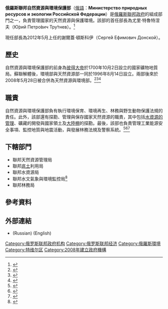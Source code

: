 {{Infobox Government agency
| name            = 俄羅斯聯邦自然資源與環境保護部
| nativename_a    = {{lang|ru|Министерство природных ресурсов и экологии Российской Федерации}}
| nativename_r    =
| seal            =
| seal_caption    = 
| picture         = Russian Ministry of Natural Resources building in Moscow.jpg
| picture caption = 俄羅斯聯邦自然資源與環境保護部位於[[莫斯科|莫斯科]]的總部
| formed          = {{start date|2008|05|28}}
| preceding1      = 
| dissolved       =
| superseding     =
| jurisdiction    ={{RUS}}
| headquarters    = [[俄羅斯|俄羅斯]][[莫斯科|莫斯科]]
| coordinates     = {{coord|55|45|45|N|37|34|49|E|type:landmark_region:RU|display=inline,title}}
| employees       = 
| budget          = 
| minister1_name  = 謝爾蓋·頓斯科伊 
| minister1_pfo   = 俄羅斯聯邦自然資源與環境保護部部長 
| child1_agency   = 聯邦野生動物管理監督局
| child2_agency   = 聯邦水資源局
| child3_agency   = 聯邦礦物資源利用局
| child4_agency   = 聯邦生態、科技與核能監控局
| child5_agency   = 聯邦林務局
| website         = {{url|http://www.mnr.gov.ru}}
| footnotes       =
}}
'''俄羅斯聯邦自然資源與環境保護部'''（[[俄語|俄語]]：'''Министерство природных ресурсов и экологии Российской Федерации'''）是[[俄羅斯聯邦政府|俄羅斯聯邦政府]]的組成部門之一，負責管理國家的天然資源與保護環境。該部的首任部長為尤里·特魯特涅夫（Ю́рий Петро́вич Тру́тнев）。<ref name="MNR">{{Cite web|url=http://www.mnr.gov.ru/english/|title=Ministry of Natural Resources and the Environment of the Russian Federation|accessdate=2011-05-22|archive-date=2011-05-18|archive-url=https://web.archive.org/web/20110518065006/http://www.mnr.gov.ru/english/|dead-url=yes}}</ref>

現任部長為2012年5月上任的謝爾蓋·頓斯科伊（Серге́й Ефимович Донской）。

== 歷史 ==
自然資源與環境保護部的前身為[[彼得大帝|彼得大帝]]於1700年10月2日設立的國家礦物地質局。蘇聯解體後，環境部與天然資源部一同於1996年8月14日設立。兩部後來於2008年5月28日被合併為天然資源與環境部。<ref name="MNR">{{Cite web|url=http://www.mnr.gov.ru/english/|title=Ministry of Natural Resources and the Environment of the Russian Federation|accessdate=2011-05-22}}</ref><ref name="ENC">{{Cite web |url=http://enc.ex.ru/cgi-bin/n1firm.pl?lang=2&f=1245 |title=Ministry of Natural Resources of the Russian Federation |accessdate=2011-05-22 |deadurl=yes |archiveurl=https://web.archive.org/web/20110511203457/http://enc.ex.ru/cgi-bin/n1firm.pl?lang=2&f=1245 |archivedate=2011-05-11 }}</ref><ref name="ECO-RIAN">{{Cite web|url=http://eco.rian.ru/documents/20081119/155453221.html|title=Ministry of Natural Resources and Ecology: structure and objectives|accessdate=2011-05-22|language=ru|archive-date=2009-02-13|archive-url=https://web.archive.org/web/20090213193219/http://eco.rian.ru/documents/20081119/155453221.html|dead-url=no}}</ref>

== 職責 ==
自然資源與環境保護部負有執行環境保育、環境再生、林務與野生動物保護法規的責任。此外，該部還有探勘、管理與保存國家天然資源的職責，其中包括[[水管理|水資源的管理]]、礦藏的開發與國家領土及[[大陸棚|大陸棚]]的探勘。最後，該部也負責管理工業能源安全事項、監控地質與地震活動，與發展林務法規及警察系統。<ref name="ENC">{{Cite web|url=http://enc.ex.ru/cgi-bin/n1firm.pl?lang=2&f=1245 |title=Ministry of Natural Resources of the Russian Federation |accessdate=2011-05-22 |deadurl=yes |archiveurl=https://web.archive.org/web/20110511203457/http://enc.ex.ru/cgi-bin/n1firm.pl?lang=2&f=1245 |archivedate=2011-05-11 }}</ref><ref name="GOV">{{Cite web |url=http://www.government.ru/eng/power/48/ |title=Ministry of Natural Resources and Environmental Protection of the Russian Federation |accessdate=2011-05-22 |deadurl=yes |archiveurl=https://web.archive.org/web/20110930023625/http://www.government.ru/eng/power/48/ |archivedate=2011-09-30 }}</ref><ref>{{Cite web |url=http://eng.kremlin.ru/acts/4105 |title="Executive Order on functions of Natural Resources Ministry and Economic Development Ministry" |accessdate=2016-07-16 |archive-date=2014-09-04 |archive-url=https://web.archive.org/web/20140904040804/http://eng.kremlin.ru/acts/4105 |dead-url=no }}</ref>

== 下轄部門 ==
* 聯邦天然資源管理局
* 聯邦[[底土|底土]]利用局
* 聯邦水資源局
* 聯邦水文氣象與環境監控局<ref name="MNR">{{Cite web|url=http://www.mnr.gov.ru/english/|title=Ministry of Natural Resources and the Environment of the Russian Federation|accessdate=2011-05-22}}</ref>
* 聯邦林務局

== 參考資料 ==
{{Reflist}}

== 外部連結 ==
* {{Official}} (Russian) (English)
{{俄羅斯政府部門}}
[[Category:俄罗斯联邦政府机构|Category:俄罗斯联邦政府机构]]
[[Category:俄罗斯联邦经济|Category:俄罗斯联邦经济]]
[[Category:俄羅斯環境|Category:俄羅斯環境]]
[[Category:特维尔区|Category:特维尔区]]
[[Category:2008年建立政府機構|Category:2008年建立政府機構]]